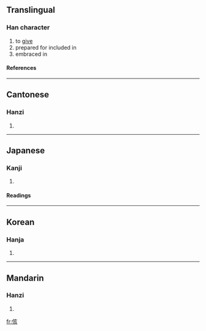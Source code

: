 ==Translingual==
===Han character===
{{Han char|rn=9|rad=人|as=06|sn=8|four=2028<sub>2</sub>|canj=人卜女人 (OYVO)}}
# to [[give]]
# prepared for included in
# embraced in
====References====
{{Han ref|kx=0101.150|dkj=00580|dj=0214.070|hdz=10153.010|uh=4F85|ud=20357|bh=CBB4|bd=52148}}
----
==Cantonese==
===Hanzi===
{{yue-hanzi|jyut=|y=goi1}}
# {{defn|Cantonese}}
----
==Japanese==
===Kanji===
{{ja-kanji|grade=|rs=人06}}
# {{defn|Japanese}} 
====Readings====
{{ja-readings|on=[[かい]] (kai)|kun=[[むせぶ]] (musebu)}}
----
==Korean==
===Hanja===
{{ko-hanja|hangeul=해|rv=hae|mr=hae}}
# {{defn|Korean}}
----
==Mandarin==
===Hanzi===
{{cmn-hanzi|pin=[[gāi]] ([[gai1]])|wg=kai<sup>1</sup>}}
# {{defn|Mandarin}}

[[fr:侅]]
